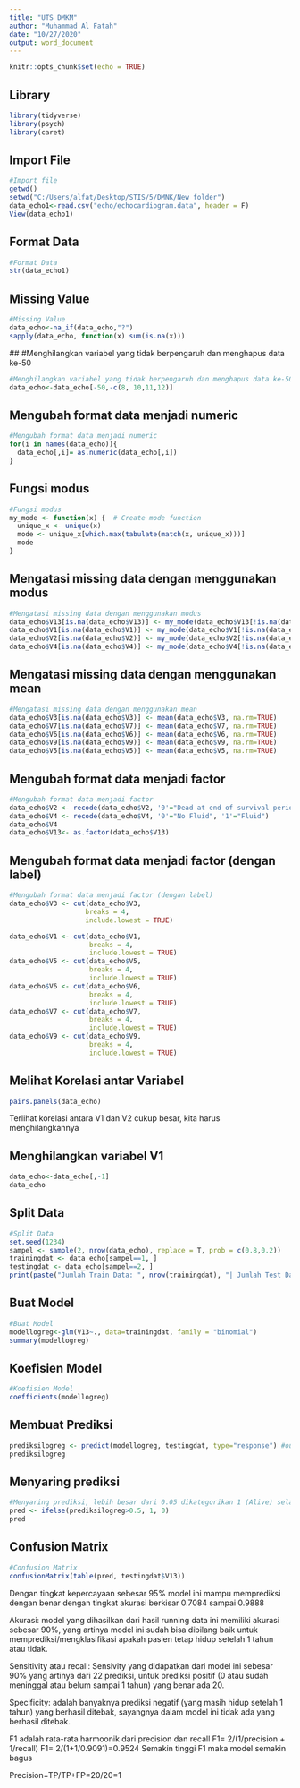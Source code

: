 ---
title: "UTS DMKM"
author: "Muhammad Al Fatah"
date: "10/27/2020"
output: word_document
---

```{r setup, include=FALSE}
knitr::opts_chunk$set(echo = TRUE)
```


## Library
```{r}
library(tidyverse)
library(psych)
library(caret)
```


## Import File
```{r}
#Import file
getwd()
setwd("C:/Users/alfat/Desktop/STIS/5/DMNK/New folder")
data_echo1<-read.csv("echo/echocardiogram.data", header = F)
View(data_echo1)
```


## Format Data
```{r}
#Format Data
str(data_echo1)
```


## Missing Value
```{r}
#Missing Value
data_echo<-na_if(data_echo,"?")
sapply(data_echo, function(x) sum(is.na(x)))
```


 ## #Menghilangkan variabel yang tidak berpengaruh dan menghapus data ke-50
```{r}
#Menghilangkan variabel yang tidak berpengaruh dan menghapus data ke-50
data_echo<-data_echo[-50,-c(8, 10,11,12)]
```



## Mengubah format data menjadi numeric
```{r}
#Mengubah format data menjadi numeric
for(i in names(data_echo)){
  data_echo[,i]= as.numeric(data_echo[,i])
}
```



## Fungsi modus
```{r}
#Fungsi modus
my_mode <- function(x) {  # Create mode function 
  unique_x <- unique(x)
  mode <- unique_x[which.max(tabulate(match(x, unique_x)))]
  mode
}
```



## Mengatasi missing data dengan menggunakan modus
```{r}
#Mengatasi missing data dengan menggunakan modus
data_echo$V13[is.na(data_echo$V13)] <- my_mode(data_echo$V13[!is.na(data_echo$V13)])
data_echo$V1[is.na(data_echo$V1)] <- my_mode(data_echo$V1[!is.na(data_echo$V1)])
data_echo$V2[is.na(data_echo$V2)] <- my_mode(data_echo$V2[!is.na(data_echo$V2)])
data_echo$V4[is.na(data_echo$V4)] <- my_mode(data_echo$V4[!is.na(data_echo$V4)])
```



## Mengatasi missing data dengan menggunakan mean
```{r}
#Mengatasi missing data dengan menggunakan mean
data_echo$V3[is.na(data_echo$V3)] <- mean(data_echo$V3, na.rm=TRUE)
data_echo$V7[is.na(data_echo$V7)] <- mean(data_echo$V7, na.rm=TRUE)
data_echo$V6[is.na(data_echo$V6)] <- mean(data_echo$V6, na.rm=TRUE)
data_echo$V9[is.na(data_echo$V9)] <- mean(data_echo$V9, na.rm=TRUE)
data_echo$V5[is.na(data_echo$V5)] <- mean(data_echo$V5, na.rm=TRUE)
```



## Mengubah format data menjadi factor
```{r}
#Mengubah format data menjadi factor
data_echo$V2 <- recode(data_echo$V2, '0'="Dead at end of survival periode", '1'="Still Alive")
data_echo$V4 <- recode(data_echo$V4, '0'="No Fluid", '1'="Fluid")
data_echo$V4
data_echo$V13<- as.factor(data_echo$V13)
```



## Mengubah format data menjadi factor (dengan label)
```{r}
#Mengubah format data menjadi factor (dengan label)
data_echo$V3 <- cut(data_echo$V3, 
                   breaks = 4, 
                   include.lowest = TRUE)

data_echo$V1 <- cut(data_echo$V1, 
                    breaks = 4, 
                    include.lowest = TRUE)
data_echo$V5 <- cut(data_echo$V5, 
                    breaks = 4, 
                    include.lowest = TRUE)
data_echo$V6 <- cut(data_echo$V6, 
                    breaks = 4, 
                    include.lowest = TRUE)
data_echo$V7 <- cut(data_echo$V7, 
                    breaks = 4, 
                    include.lowest = TRUE)
data_echo$V9 <- cut(data_echo$V9, 
                    breaks = 4, 
                    include.lowest = TRUE)
```



## Melihat Korelasi antar Variabel

```{r}
pairs.panels(data_echo)
```
Terlihat korelasi antara V1 dan V2 cukup besar, kita harus menghilangkannya


## Menghilangkan variabel V1

```{r}
data_echo<-data_echo[,-1]
data_echo
```

## Split Data

```{r}
#Split Data
set.seed(1234)
sampel <- sample(2, nrow(data_echo), replace = T, prob = c(0.8,0.2))
trainingdat <- data_echo[sampel==1, ]
testingdat <- data_echo[sampel==2, ]
print(paste("Jumlah Train Data: ", nrow(trainingdat), "| Jumlah Test Data: ", nrow(testingdat)))
```



## Buat Model

```{r}
#Buat Model
modellogreg<-glm(V13~., data=trainingdat, family = "binomial")
summary(modellogreg)
```


## Koefisien Model

```{r}
#Koefisien Model
coefficients(modellogreg)
```


## Membuat Prediksi

```{r}
prediksilogreg <- predict(modellogreg, testingdat, type="response") #output berupa peluang
prediksilogreg
```



## Menyaring prediksi   
```{r}
#Menyaring prediksi, lebih besar dari 0.05 dikategorikan 1 (Alive) selain itu dikategorikan 0 (Meninggoy/belum sampai 1 tahun)
pred <- ifelse(prediksilogreg>0.5, 1, 0)
pred
```


## Confusion Matrix
```{r}
#Confusion Matrix
confusionMatrix(table(pred, testingdat$V13))
```

Dengan tingkat kepercayaan sebesar 95% model ini mampu memprediksi dengan benar dengan tingkat akurasi berkisar 0.7084 sampai 0.9888

Akurasi: model yang dihasilkan dari hasil running data ini memiliki akurasi sebesar 90%, yang artinya model ini sudah bisa dibilang baik untuk memprediksi/mengklasifikasi apakah pasien tetap hidup setelah 1 tahun atau tidak.

Sensitivity atau recall: Sensivity yang didapatkan dari model ini sebesar 90% yang artinya dari 22 prediksi, untuk prediksi positif (0 atau sudah meninggal atau belum sampai 1 tahun) yang benar ada 20.

Specificity: adalah banyaknya prediksi negatif (yang masih hidup setelah 1 tahun) yang berhasil ditebak, sayangnya dalam model ini tidak ada yang berhasil ditebak.

F1 adalah rata-rata harmoonik dari precision dan recall
F1= 2/(1/precision + 1/recall)
F1= 2/(1+1/0.9091)=0.9524
Semakin tinggi F1 maka model semakin bagus

Precision=TP/TP+FP=20/20=1
